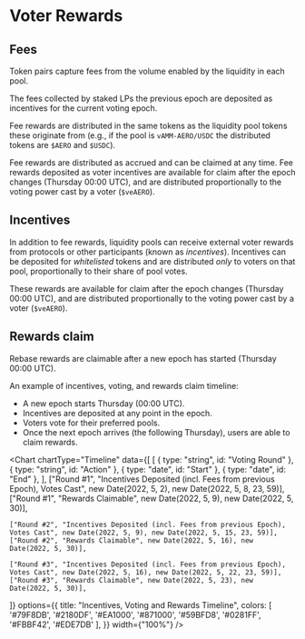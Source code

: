 
# Voter Rewards

## Fees

Token pairs capture fees from the volume enabled by the liquidity in each pool.

The fees collected by staked LPs the previous epoch are deposited as incentives
for the current voting epoch.

Fee rewards are distributed in the same tokens as the liquidity pool tokens
these originate from (e.g., if the pool is `vAMM-AERO/USDC` the distributed
tokens are `$AERO` and `$USDC`).

Fee rewards are distributed as accrued and can be claimed at any time. Fee rewards deposited as voter incentives are available for claim after the epoch changes (Thursday 00:00 UTC), and are distributed proportionally to the voting power cast by a voter (`$veAERO`).

## Incentives

In addition to fee rewards, liquidity pools can receive external voter rewards from protocols or other participants (known as _incentives_). Incentives can be deposited for _whitelisted_ tokens and are distributed _only_ to voters on that pool, proportionally to their share of pool votes.

These rewards are available for claim after the epoch changes (Thursday 00:00 UTC), and are distributed proportionally to the voting power cast by a voter (`$veAERO`).

## Rewards claim

Rebase rewards are claimable after a new epoch has started (Thursday 00:00 UTC).

An example of incentives, voting, and rewards claim timeline:

- A new epoch starts Thursday (00:00 UTC).
- Incentives are deposited at any point in the epoch.
- Voters vote for their preferred pools.
- Once the next epoch arrives (the following Thursday), users are able to claim rewards.

<Chart
  chartType="Timeline"
  data={[
    [
      { type: "string", id: "Voting Round" },
      { type: "string", id: "Action" },
      { type: "date", id: "Start" },
      { type: "date", id: "End" },
    ],
    ["Round #1", "Incentives Deposited (incl. Fees from previous Epoch), Votes Cast", new Date(2022, 5, 2), new Date(2022, 5, 8, 23, 59)],
    ["Round #1", "Rewards Claimable", new Date(2022, 5, 9), new Date(2022, 5, 30)],

    ["Round #2", "Incentives Deposited (incl. Fees from previous Epoch), Votes Cast", new Date(2022, 5, 9), new Date(2022, 5, 15, 23, 59)],
    ["Round #2", "Rewards Claimable", new Date(2022, 5, 16), new Date(2022, 5, 30)],

    ["Round #3", "Incentives Deposited (incl. Fees from previous Epoch), Votes Cast", new Date(2022, 5, 16), new Date(2022, 5, 22, 23, 59)],
    ["Round #3", "Rewards Claimable", new Date(2022, 5, 23), new Date(2022, 5, 30)],

]}
options={{
    title: "Incentives, Voting and Rewards Timeline",
    colors: [
      '#79F8DB', '#2180DF', '#EA1000', '#871000', '#59BFD8', '#0281FF',
      '#FBBF42', '#EDE7DB'
    ],
  }}
width={"100%"}
/>
